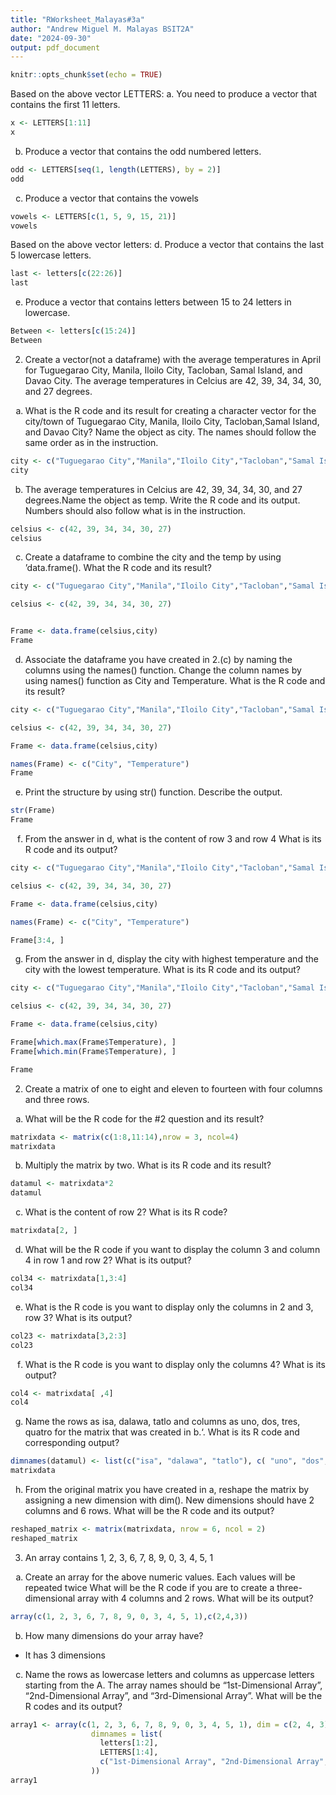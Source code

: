 ```yaml
---
title: "RWorksheet_Malayas#3a"
author: "Andrew Miguel M. Malayas BSIT2A"
date: "2024-09-30"
output: pdf_document
---
```


```r
knitr::opts_chunk$set(echo = TRUE)
```


Based on the above vector LETTERS:
a. You need to produce a vector that contains the first 11 letters.
```r
x <- LETTERS[1:11]
x
```

b. Produce a vector that contains the odd numbered letters.
```r
odd <- LETTERS[seq(1, length(LETTERS), by = 2)]
odd
```

c. Produce a vector that contains the vowels
```r
vowels <- LETTERS[c(1, 5, 9, 15, 21)]
vowels
```


Based on the above vector letters:
d. Produce a vector that contains the last 5 lowercase letters.
```r
last <- letters[c(22:26)]
last
```
e. Produce a vector that contains letters between 15 to 24 letters in lowercase.
```r
Between <- letters[c(15:24)]
Between
```





2. Create a vector(not a dataframe) with the average temperatures in April for Tuguegarao City, Manila, Iloilo City, Tacloban, Samal Island, and Davao City. The average temperatures in Celcius are 42, 39, 34, 34, 30, and 27 degrees.


a. What is the R code and its result for creating a character vector for the city/town of Tuguegarao City, Manila, Iloilo City, Tacloban,Samal Island, and Davao City? Name the object as city. The names should follow the same order as in the instruction.
```r
city <- c("Tuguegarao City","Manila","Iloilo City","Tacloban","Samal Island","Davao City")
city


```

b. The average temperatures in Celcius are 42, 39, 34, 34, 30, and 27 degrees.Name the object as temp. Write the R code and its output. Numbers should also follow what is in the instruction.
```r
celsius <- c(42, 39, 34, 34, 30, 27)
celsius


```
c. Create a dataframe to combine the city and the temp by using ‘data.frame(). What the R code and its result?
```r
city <- c("Tuguegarao City","Manila","Iloilo City","Tacloban","Samal Island","Davao City")

celsius <- c(42, 39, 34, 34, 30, 27)


Frame <- data.frame(celsius,city)
Frame
```

d. Associate the dataframe you have created in 2.(c) by naming the columns using the names() function. Change the column names by using names() function as City and Temperature. What is the R code and its result?
```r
city <- c("Tuguegarao City","Manila","Iloilo City","Tacloban","Samal Island","Davao City")

celsius <- c(42, 39, 34, 34, 30, 27)

Frame <- data.frame(celsius,city)

names(Frame) <- c("City", "Temperature")
Frame
```

e. Print the structure by using str() function. Describe the output.
```r
str(Frame)
Frame
```
f. From the answer in d, what is the content of row 3 and row 4 What is its R code and its output?
```r
city <- c("Tuguegarao City","Manila","Iloilo City","Tacloban","Samal Island","Davao City")

celsius <- c(42, 39, 34, 34, 30, 27)

Frame <- data.frame(celsius,city)

names(Frame) <- c("City", "Temperature")

Frame[3:4, ]

```

g. From the answer in d, display the city with highest temperature and the city with
the lowest temperature. What is its R code and its output?
```r
city <- c("Tuguegarao City","Manila","Iloilo City","Tacloban","Samal Island","Davao City")

celsius <- c(42, 39, 34, 34, 30, 27)

Frame <- data.frame(celsius,city)

Frame[which.max(Frame$Temperature), ]
Frame[which.min(Frame$Temperature), ]

Frame
```


2. Create a matrix of one to eight and eleven to fourteen with four columns and three rows.


a. What will be the R code for the #2 question and its result?
```r
matrixdata <- matrix(c(1:8,11:14),nrow = 3, ncol=4)
matrixdata
```

b. Multiply the matrix by two. What is its R code and its result?
```r
datamul <- matrixdata*2
datamul
```

c. What is the content of row 2? What is its R code?
```r
matrixdata[2, ]
```


d. What will be the R code if you want to display the column 3 and column 4 in row 1 and row 2? What is its output?
```r
col34 <- matrixdata[1,3:4]
col34
```


e. What is the R code is you want to display only the columns in 2 and 3, row 3? What
is its output?
```r
col23 <- matrixdata[3,2:3]
col23
```

f. What is the R code is you want to display only the columns 4? What is its output?
```r
col4 <- matrixdata[ ,4]
col4
```

g. Name the rows as isa, dalawa, tatlo and columns as uno, dos, tres, quatro for the matrix that was created in b.‘. What is its R code and corresponding output?
```r
dimnames(datamul) <- list(c("isa", "dalawa", "tatlo"), c( "uno", "dos", "tres", "quatro"))
matrixdata

```


h. From the original matrix you have created in a, reshape the matrix by assigning a new dimension with dim(). New dimensions should have 2 columns and 6 rows. What will be the R code and its output?
```r
reshaped_matrix <- matrix(matrixdata, nrow = 6, ncol = 2)
reshaped_matrix

```




3. An array contains 1, 2, 3, 6, 7, 8, 9, 0, 3, 4, 5, 1

a. Create an array for the above numeric values. Each values will be repeated twice
What will be the R code if you are to create a three-dimensional array with 4 columns and
2 rows. What will be its output?
```r
array(c(1, 2, 3, 6, 7, 8, 9, 0, 3, 4, 5, 1),c(2,4,3))
```

b. How many dimensions do your array have?
- It has 3 dimensions

c. Name the rows as lowercase letters and columns as uppercase letters starting from the A. The array names should be “1st-Dimensional Array”, “2nd-Dimensional Array”, and “3rd-Dimensional Array”. What will be the R codes and its output?
```r
array1 <- array(c(1, 2, 3, 6, 7, 8, 9, 0, 3, 4, 5, 1), dim = c(2, 4, 3), 
                  dimnames = list(
                    letters[1:2],  
                    LETTERS[1:4],  
                    c("1st-Dimensional Array", "2nd-Dimensional Array", "3rd-Dimensional Array")  
                  ))
array1
```



